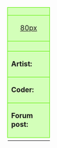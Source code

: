 {| align="left" style="width:100%; font-size:90%; margin:0px; margin-top:10px;" cellpadding="2"
| colspan="2" style="background-color:#d3ffb9; border: 1px solid #5bf000; text-align: center; font-size:12px" |<strong>{{{title}}}</strong>
|-
| width="80" style="background-color:#d3ffb9; border: 1px solid #5bf000; text-align: center;"|[[en/{{{image}}}|80px]]
| style="background-color:#d3ffb9; border: 1px solid #5bf000; font-size:20px; font-weight:bold; vertical-align:middle; padding-left:1em;"|[{{{file}}} Download]
|-
|colspan="2" style="background-color:#d3ffb9; border: 1px solid #5bf000;"|{{{notes}}}
|-
| style="background-color:#d3ffb9; border: 1px solid #5bf000; width:60px"|<strong>Artist:</strong>
| style="background-color:#d3ffb9; border: 1px solid #5bf000;"|{{{artist}}}
|-
| style="background-color:#d3ffb9; border: 1px solid #5bf000;"|<strong>Coder:</strong>
| style="background-color:#d3ffb9; border: 1px solid #5bf000;"|{{{coder}}}
|-
| style="background-color:#d3ffb9; border: 1px solid #5bf000;"|<strong>Forum post:</strong>
| style="background-color:#d3ffb9; border: 1px solid #5bf000;"|[{{{forum}}}]
|-
|}
